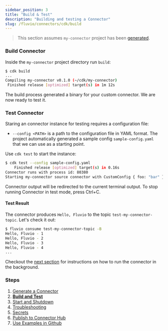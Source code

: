 ```yaml
---
sidebar_position: 3
title: "Build & Test"
description: "Building and testing a Connector"
slug: /fluvio/connectors/cdk/build
---
```


> This section assumes `my-connector` project has been [generated](/docs/fluvio/connectors/cdk/generate).

### Build Connector

Inside the `my-connector` project directory run `build`:


```bash copy="fl"
$ cdk build
...
Compiling my-connector v0.1.0 (~/cdk/my-connector)
 Finished release [optimized] target(s) in 1m 12s
```

The build process generated a binary for your custom connector. We are now ready to test it.

### Test Connector

Staring an connector instance for testing requires a configuration file:

* `--config <PATH>` is a path to the configuration file in YAML format. The project automatically generated a sample config `sample-config.yaml` that we can use as a starting point.

Use `cdk test` to start the instance:


```bash copy="fl"
$ cdk test --config sample-config.yaml
    Finished release [optimized] target(s) in 0.16s
Connector runs with process id: 80380
Starting my-connector source connector with CustomConfig { foo: "bar" }
```

Connector output will be redirected to the current terminal output. To stop running Connector in test mode, press Ctrl+C.

#### Test Result

The connector produces `Hello, Fluvio` to the topic `test-my-connector-topic`. Let's check it out:


```bash copy="fl"
$ fluvio consume test-my-connector-topic -B
Hello, Fluvio - 1
Hello, Fluvio - 2
Hello, Fluvio - 3
Hello, Fluvio - 4
...
```

Checkout the [next section] for instructions on how to run the connector in the background.

### Steps

1. [Generate a Connector](/docs/fluvio/connectors/cdk/generate)
2. **[Build and Test](/docs/fluvio/connectors/cdk/build)**
3. [Start and Shutdown](/docs/fluvio/connectors/cdk/start-shutdown)
4. [Troubleshooting](/docs/fluvio/connectors/cdk/troubleshooting)
5. [Secrets](/docs/fluvio/connectors/cdk/secrets)
6. [Publish to Connector Hub](/docs/fluvio/connectors/cdk/publish)
7. [Use Examples in Github](/docs/fluvio/connectors/cdk/github-examples)

[next section]: /docs/fluvio/connectors/cdk/start-shutdown
